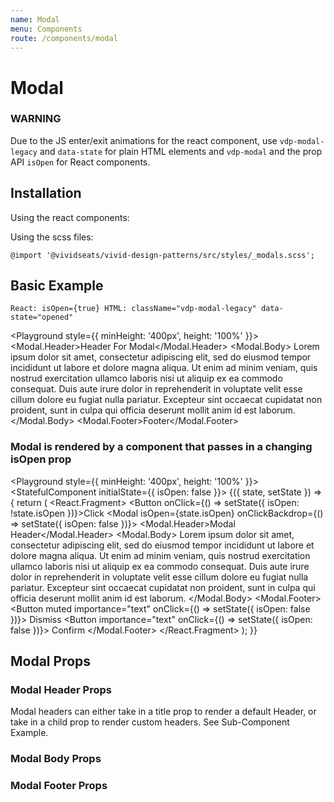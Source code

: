 ```yaml
---
name: Modal
menu: Components
route: /components/modal
---
```




# Modal

### WARNING

Due to the JS enter/exit animations for the react component, use `vdp-modal-legacy` and `data-state` for plain HTML elements and `vdp-modal` and the prop API `isOpen` for React components.

## Installation

Using the react components:


Using the scss files:

    @import '@vividseats/vivid-design-patterns/src/styles/_modals.scss';

## Basic Example

`React: isOpen={true} HTML: className="vdp-modal-legacy" data-state="opened"`

<Playground style={{ minHeight: '400px', height: '100%' }}>
    <Modal isOpen>
        <Modal.Header>Header For Modal</Modal.Header>
        <Modal.Body>
            Lorem ipsum dolor sit amet, consectetur adipiscing elit, sed do eiusmod tempor incididunt ut labore et dolore magna aliqua. Ut
            enim ad minim veniam, quis nostrud exercitation ullamco laboris nisi ut aliquip ex ea commodo consequat. Duis aute irure dolor
            in reprehenderit in voluptate velit esse cillum dolore eu fugiat nulla pariatur. Excepteur sint occaecat cupidatat non proident,
            sunt in culpa qui officia deserunt mollit anim id est laborum.
        </Modal.Body>
        <Modal.Footer>Footer</Modal.Footer>
    </Modal>
</Playground>

### Modal is rendered by a component that passes in a changing isOpen prop

<Playground style={{ minHeight: '400px', height: '100%' }}>
    <StatefulComponent initialState={{ isOpen: false }}>
        {({ state, setState }) => {
            return (
                <React.Fragment>
                    <Button onClick={() => setState({ isOpen: !state.isOpen })}>Click</Button>
                    <Modal isOpen={state.isOpen} onClickBackdrop={() => setState({ isOpen: false })}>
                        <Modal.Header>Modal Header</Modal.Header>
                        <Modal.Body>
                            <BodyText importance={2}>
                                Lorem ipsum dolor sit amet, consectetur adipiscing elit, sed do eiusmod tempor incididunt ut labore et
                                dolore magna aliqua. Ut enim ad minim veniam, quis nostrud exercitation ullamco laboris nisi ut aliquip ex
                                ea commodo consequat. Duis aute irure dolor in reprehenderit in voluptate velit esse cillum dolore eu fugiat
                                nulla pariatur. Excepteur sint occaecat cupidatat non proident, sunt in culpa qui officia deserunt mollit
                                anim id est laborum.
                            </BodyText>
                        </Modal.Body>
                        <Modal.Footer>
                            <Button muted importance="text" onClick={() => setState({ isOpen: false })}>
                                Dismiss
                            </Button>
                            <Button importance="text" onClick={() => setState({ isOpen: false })}>
                                Confirm
                            </Button>
                        </Modal.Footer>
                    </Modal>
                </React.Fragment>
            );
        }}
    </StatefulComponent>
</Playground>

## Modal Props

<Props of={Modal} />

### Modal Header Props

Modal headers can either take in a title prop to render a default Header, or take in a child prop to render custom headers. See Sub-Component Example.

<Props of={Modal.Header} />

### Modal Body Props

<Props of={Modal.Body} />

### Modal Footer Props

<Props of={Modal.Footer} />
